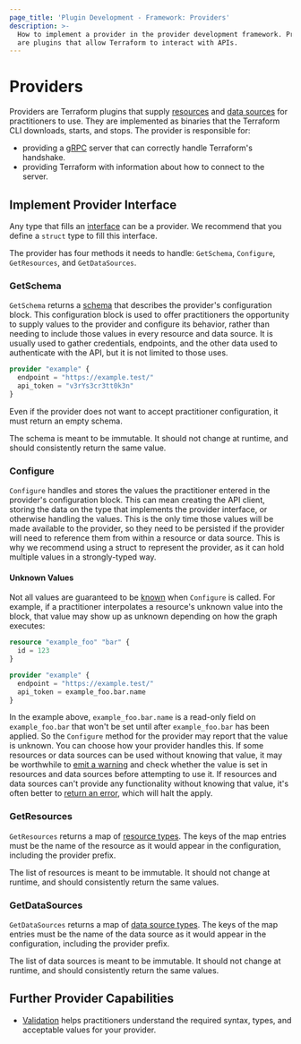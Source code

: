 ```yaml
---
page_title: 'Plugin Development - Framework: Providers'
description: >-
  How to implement a provider in the provider development framework. Providers
  are plugins that allow Terraform to interact with APIs.
---
```


# Providers

Providers are Terraform plugins that supply
[resources](/plugin/framework/resources) and [data
sources](/plugin/framework/data-sources) for practitioners to use.
They are implemented as binaries that the Terraform CLI downloads, starts,
and stops. The provider is responsible for:

-   providing a [gRPC](https://grpc.io) server that can correctly handle
    Terraform's handshake.
-   providing Terraform with information about how to connect to the server.

## Implement Provider Interface

Any type that fills an
[interface](https://pkg.go.dev/github.com/hashicorp/terraform-plugin-framework/tfsdk#Provider)
can be a provider. We recommend that you define a `struct` type to fill this
interface.

The provider has four methods it needs to handle: `GetSchema`, `Configure`,
`GetResources`, and `GetDataSources`.

### GetSchema

`GetSchema` returns a
[schema](/plugin/framework/schemas) that describes the provider's
configuration block. This configuration block is used to offer practitioners
the opportunity to supply values to the provider and configure its behavior,
rather than needing to include those values in every resource and data source.
It is usually used to gather credentials, endpoints, and the other data used to
authenticate with the API, but it is not limited to those uses.

```tf
provider "example" {
  endpoint = "https://example.test/"
  api_token = "v3rYs3cr3tt0k3n"
}
```

Even if the provider does not want to accept practitioner configuration, it must return
an empty schema.

The schema is meant to be immutable. It should not change at runtime, and
should consistently return the same value.

### Configure

`Configure` handles and stores the
values the practitioner entered in the provider's configuration block. This
can mean creating the API client, storing the data on the type that
implements the provider interface, or otherwise handling the values. This is
the only time those values will be made available to the provider, so they
need to be persisted if the provider will need to reference them from within
a resource or data source. This is why we recommend using a struct
to represent the provider, as it can hold multiple values in a strongly-typed
way.

#### Unknown Values

Not all values are guaranteed to be
[known](/plugin/framework/types#unknown) when `Configure` is called.
For example, if a practitioner interpolates a resource's unknown value into the block,
that value may show up as unknown depending on how the graph executes:

```tf
resource "example_foo" "bar" {
  id = 123
}

provider "example" {
  endpoint = "https://example.test/"
  api_token = example_foo.bar.name
}
```

In the example above, `example_foo.bar.name` is a read-only field on
`example_foo.bar` that won't be set until after `example_foo.bar` has been
applied. So the `Configure` method for the provider may report that the value
is unknown. You can choose how your provider handles this. If
some resources or data sources can be used without knowing that value, it may
be worthwhile to [emit a warning](/plugin/framework/diagnostics) and
check whether the value is set in resources and data sources before attempting
to use it. If resources and data sources can't provide any functionality
without knowing that value, it's often better to [return an
error](/plugin/framework/diagnostics), which will halt the apply.

### GetResources

`GetResources` returns a map of [resource
types](/plugin/framework/resources). The keys of the
map entries must be the name of the resource as it would appear in the
configuration, including the provider prefix.

The list of resources is meant to be immutable. It should not change at
runtime, and should consistently return the same values.

### GetDataSources

`GetDataSources` returns a map of [data
source types](/plugin/framework/data-sources). The
keys of the map entries must be the name of the data source as it would appear
in the configuration, including the provider prefix.

The list of data sources is meant to be immutable. It should not change at
runtime, and should consistently return the same values.

## Further Provider Capabilities

-   [Validation](/plugin/framework/validation) helps practitioners understand the required syntax, types, and acceptable values for your provider.
